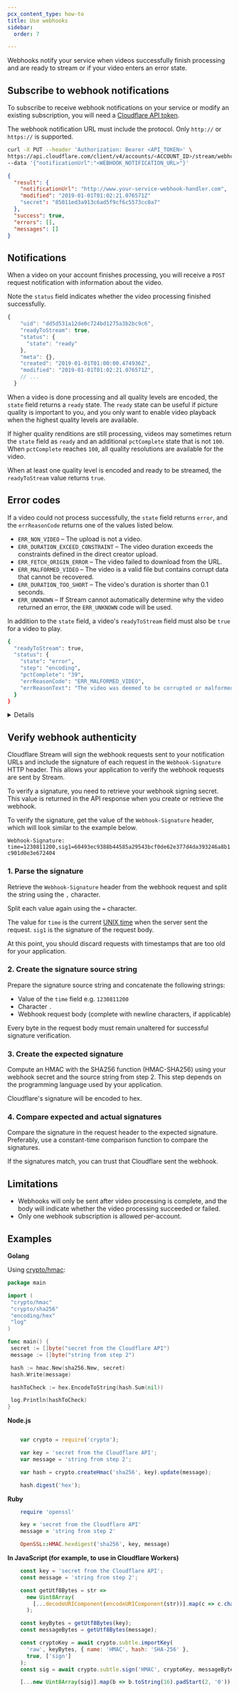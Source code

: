 ```yaml
---
pcx_content_type: how-to
title: Use webhooks
sidebar:
  order: 7

---
```



Webhooks notify your service when videos successfully finish processing and are ready to stream or if your video enters an error state.

## Subscribe to webhook notifications

To subscribe to receive webhook notifications on your service or modify an existing subscription, you will need a [Cloudflare API token](https://dash.cloudflare.com/profile/api-tokens).

The webhook notification URL must include the protocol. Only `http://` or `https://` is supported.

```bash
curl -X PUT --header 'Authorization: Bearer <API_TOKEN>' \
https://api.cloudflare.com/client/v4/accounts/<ACCOUNT_ID>/stream/webhook \
--data '{"notificationUrl":"<WEBHOOK_NOTIFICATION_URL>"}'
```

```json title="Example response"
{
  "result": {
    "notificationUrl": "http://www.your-service-webhook-handler.com",
    "modified": "2019-01-01T01:02:21.076571Z"
    "secret": "85011ed3a913c6ad5f9cf6c5573cc0a7"
  },
  "success": true,
  "errors": [],
  "messages": []
}
```

## Notifications

When a video on your account finishes processing, you will receive a `POST` request notification with information about the video.

Note the `status` field indicates whether the video processing finished successfully.

```javascript title="Example POST request body sent in response to successful encoding"
{
    "uid": "dd5d531a12de0c724bd1275a3b2bc9c6",
    "readyToStream": true,
    "status": {
      "state": "ready"
    },
    "meta": {},
    "created": "2019-01-01T01:00:00.474936Z",
    "modified": "2019-01-01T01:02:21.076571Z",
    // ...
  }
```

When a video is done processing and all quality levels are encoded, the `state` field returns a `ready` state. The `ready` state can be useful if picture quality is important to you, and you only want to enable video playback when the highest quality levels are available.

If higher quality renditions are still processing, videos may sometimes return the `state` field as `ready` and an additional `pctComplete` state that is not `100`. When `pctComplete` reaches `100`, all quality resolutions are available for the video.

When at least one quality level is encoded and ready to be streamed, the `readyToStream` value returns `true`.

## Error codes

If a video could not process successfully, the `state` field returns `error`, and the `errReasonCode` returns one of the values listed below.

* `ERR_NON_VIDEO` – The upload is not a video.
* `ERR_DURATION_EXCEED_CONSTRAINT` – The video duration exceeds the constraints defined in the direct creator upload.
* `ERR_FETCH_ORIGIN_ERROR` – The video failed to download from the URL.
* `ERR_MALFORMED_VIDEO` – The video is a valid file but contains corrupt data that cannot be recovered.
* `ERR_DURATION_TOO_SHORT` – The video's duration is shorter than 0.1 seconds.
* `ERR_UNKNOWN` – If Stream cannot automatically determine why the video returned an error, the `ERR_UNKNOWN` code will be used.

In addition to the `state` field, a video's `readyToStream` field must also be `true` for a video to play.

```bash title="Example error response" {2,4,7}
{
  "readyToStream": true,
  "status": {
    "state": "error",
    "step": "encoding",
    "pctComplete": "39",
    "errReasonCode": "ERR_MALFORMED_VIDEO",
    "errReasonText": "The video was deemed to be corrupted or malformed.",
  }
}
```


<Details header="Example: POST body for successful video encoding">

```json
{
 "uid": "6b9e68b07dfee8cc2d116e4c51d6a957",
 "creator": null,
 "thumbnail": "https://customer-f33zs165nr7gyfy4.cloudflarestream.com/6b9e68b07dfee8cc2d116e4c51d6a957/thumbnails/thumbnail.jpg",
 "thumbnailTimestampPct": 0,
 "readyToStream": true,
 "status": {
   "state": "ready",
   "pctComplete": "39.000000",
   "errorReasonCode": "",
   "errorReasonText": ""
 },
 "meta": {
   "filename": "small.mp4",
   "filetype": "video/mp4",
   "name": "small.mp4",
   "relativePath": "null",
   "type": "video/mp4"
 },
 "created": "2022-06-30T17:53:12.512033Z",
 "modified": "2022-06-30T17:53:21.774299Z",
 "size": 383631,
 "preview": "https://customer-f33zs165nr7gyfy4.cloudflarestream.com/6b9e68b07dfee8cc2d116e4c51d6a957/watch",
 "allowedOrigins": [],
 "requireSignedURLs": false,
 "uploaded": "2022-06-30T17:53:12.511981Z",
 "uploadExpiry": "2022-07-01T17:53:12.511973Z",
 "maxSizeBytes": null,
 "maxDurationSeconds": null,
 "duration": 5.5,
 "input": {
   "width": 560,
   "height": 320
 },
 "playback": {
   "hls": "https://customer-f33zs165nr7gyfy4.cloudflarestream.com/6b9e68b07dfee8cc2d116e4c51d6a957/manifest/video.m3u8",
   "dash": "https://customer-f33zs165nr7gyfy4.cloudflarestream.com/6b9e68b07dfee8cc2d116e4c51d6a957/manifest/video.mpd"
 },
 "watermark": null
}
```


</Details>

## Verify webhook authenticity

Cloudflare Stream will sign the webhook requests sent to your notification URLs and include the signature of each request in the `Webhook-Signature` HTTP header. This allows your application to verify the webhook requests are sent by Stream.

To verify a signature, you need to retrieve your webhook signing secret. This value is returned in the API response when you create or retrieve the webhook.

To verify the signature, get the value of the `Webhook-Signature` header, which will look similar to the example below.

`Webhook-Signature: time=1230811200,sig1=60493ec9388b44585a29543bcf0de62e377d4da393246a8b1c901d0e3e672404`

### 1. Parse the signature

Retrieve the `Webhook-Signature` header from the webhook request and split the string using the `,` character.

Split each value again using the `=` character.

The value for `time` is the current [UNIX time](https://en.wikipedia.org/wiki/Unix_time) when the server sent the request. `sig1` is the signature of the request body.

At this point, you should discard requests with timestamps that are too old for your application.

### 2. Create the signature source string

Prepare the signature source string and concatenate the following strings:

* Value of the `time` field e.g. `1230811200`
* Character `.`
* Webhook request body (complete with newline characters, if applicable)

Every byte in the request body must remain unaltered for successful signature verification.

### 3. Create the expected signature

Compute an HMAC with the SHA256 function (HMAC-SHA256) using your webhook secret and the source string from step 2.
This step depends on the programming language used by your application.

Cloudflare's signature will be encoded to hex.

### 4. Compare expected and actual signatures

Compare the signature in the request header to the expected signature. Preferably, use a constant-time comparison function to compare the signatures.

If the signatures match, you can trust that Cloudflare sent the webhook.

## Limitations

* Webhooks will only be sent after video processing is complete, and the body will indicate whether the video processing succeeded or failed.
* Only one webhook subscription is allowed per-account.

## Examples

**Golang**

Using [crypto/hmac](https://golang.org/pkg/crypto/hmac/#pkg-overview):

```go
package main

import (
 "crypto/hmac"
 "crypto/sha256"
 "encoding/hex"
 "log"
)

func main() {
 secret := []byte("secret from the Cloudflare API")
 message := []byte("string from step 2")

 hash := hmac.New(sha256.New, secret)
 hash.Write(message)

 hashToCheck := hex.EncodeToString(hash.Sum(nil))

 log.Println(hashToCheck)
}

```

**Node.js**

```js

    var crypto = require('crypto');

    var key = 'secret from the Cloudflare API';
    var message = 'string from step 2';

    var hash = crypto.createHmac('sha256', key).update(message);

    hash.digest('hex');
```

**Ruby**

```ruby
    require 'openssl'

    key = 'secret from the Cloudflare API'
    message = 'string from step 2'

    OpenSSL::HMAC.hexdigest('sha256', key, message)
```

**In JavaScript (for example, to use in Cloudflare Workers)**

```javascript
    const key = 'secret from the Cloudflare API';
    const message = 'string from step 2';

    const getUtf8Bytes = str =>
      new Uint8Array(
        [...decodeURIComponent(encodeURIComponent(str))].map(c => c.charCodeAt(0))
      );

    const keyBytes = getUtf8Bytes(key);
    const messageBytes = getUtf8Bytes(message);

    const cryptoKey = await crypto.subtle.importKey(
      'raw', keyBytes, { name: 'HMAC', hash: 'SHA-256' },
      true, ['sign']
    );
    const sig = await crypto.subtle.sign('HMAC', cryptoKey, messageBytes);

    [...new Uint8Array(sig)].map(b => b.toString(16).padStart(2, '0')).join('');
```
